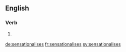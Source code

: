 ==English==

===Verb===
{{head|en|verb form}}

# {{lb|en|British}} {{en-third-person singular of|sensationalise}}

[[de:sensationalises]]
[[fr:sensationalises]]
[[sv:sensationalises]]